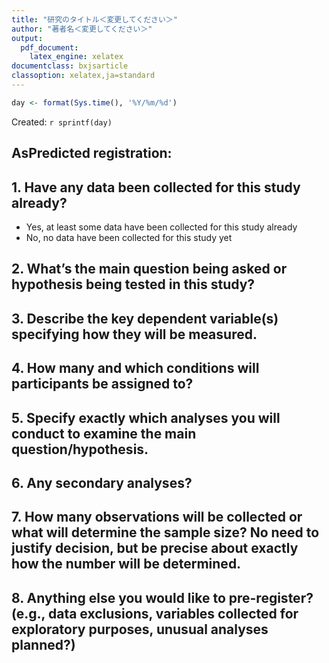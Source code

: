 ```yaml
---
title: "研究のタイトル＜変更してください＞"
author: "著者名＜変更してください＞"
output:
  pdf_document:
    latex_engine: xelatex
documentclass: bxjsarticle
classoption: xelatex,ja=standard
---
```

<!--
<>でくくられている部分はPDFにならないので，不要になったら削除してもいいし，そのままでもいいです。
AsPredictedは，簡潔に事前登録できるテンプレートなので，あまり長く書く必要がないので，卒論などで，
事前登録を練習する上ではとても良いかと思います。
-->

```r
day <- format(Sys.time(), '%Y/%m/%d')
```

Created: `r sprintf(day)`

## AsPredicted registration: 

## 1.	Have any data been collected for this study already? 
-	Yes, at least some data have been collected for this study already
-	No, no data have been collected for this study yet

<!--
仮説を登録する前にデータ収集をしているかどうかを聞いています。すでにデータ収集をしている場合は，Yesを選び（Noの１行を消す），そうじゃない場合はNoを選んでください(Yesの１行を消す)。
-->

## 2.	What's the main question being asked or hypothesis being tested in this study? 

<!--
この研究における主な研究疑問や検証する仮説について書いてください。
一文で書く（仮説は，「A will reduce B」のような独立変数と従属変数の関係が分かりやすい主張にする）
仮説が複数ある場合は，-を使ってリスト化する。
-->


## 3.	Describe the key dependent variable(s) specifying how they will be measured. 
<!--
主な従属変数（アウトカム）を書きましょう。その測定法も記載しましょう。
複数ある場合は，-を使ってリスト化する（類似したアウトカムがある場合は主と副も決める）。
-->

## 4.	How many and which conditions will participants be assigned to? 
<!--
研究で操作する条件がある場合は記載する。その割付方法も記載する。
-->

## 5.	Specify exactly which analyses you will conduct to examine the main question/hypothesis. 
<!--
研究疑問や仮説の検証にあたって，行う解析法について記載してください。
-->

## 6.	Any secondary analyses? 
<!--
副次的な分析方法について記載してください
-->

## 7.	How many observations will be collected or what will determine the sample size? No need to justify decision, but be precise about exactly how the number will be determined. 
<!--
サンプルサイズについて書いてください。サンプルサイズを決めた理由は書かなくても良いですが，数は正確に書いてください。
-->

## 8.	Anything else you would like to pre-register? (e.g., data exclusions, variables collected for exploratory purposes, unusual analyses planned?) 
<!--
上記以外で事前に登録しておきたことを記載ください（データの除外，探索的な目的でのデータ収集，一般的ではないデータ解析プランなど）
-->